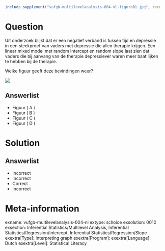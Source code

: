 ```r
include_supplement("vufgb-multilevelanalysis-004-nl-figure01.jpg", recursive = TRUE)
```

Question
========

Uit onderzoek blijkt dat er een negatief verband is tussen tijd en depressie in een steekproef van vaders met depressie die allen therapie krijgen. Een linear mixed model met random intercept en random slope laat zien dat vaders die bij aanvang van de therapie depressiever waren meer baat lijken te hebben bij de therapie. 

Welke figuur geeft deze bevindingen weer? 

![](vufgb-multilevelanalysis-004-nl-figure01.jpg)
  
Answerlist
----------
* Figuur ( A )
* Figuur ( B )
* Figuur ( C )
* Figuur ( D )

Solution
========

Answerlist
----------
* Incorrect
* Incorrect
* Correct
* Incorrect

Meta-information
================
exname: vufgb-multilevelanalysis-004-nl
extype: schoice
exsolution: 0010
exsection: Inferential Statistics/Multilevel Analysis, Inferential Statistics/Regression/Intercept, Inferential Statistics/Regression/Slope
exextra[Type]: Interpreting graph
exextra[Program]: 
exextra[Language]: Dutch
exextra[Level]: Statistical Literacy
